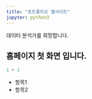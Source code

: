```yaml
---
title: "포트폴리오 웹사이트"
jupyter: python3
---
```

데이터 분석가를 희망합니다.

## 홈페이지 첫 화면 입니다.



```python
1 + 1
```

* 항목1 
* 항목2
